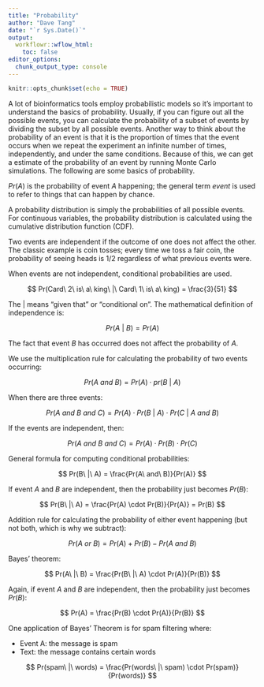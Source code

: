 ```yaml
---
title: "Probability"
author: "Dave Tang"
date: "`r Sys.Date()`"
output:
  workflowr::wflow_html:
    toc: false
editor_options:
  chunk_output_type: console
---
```


```r
knitr::opts_chunk$set(echo = TRUE)
```

A lot of bioinformatics tools employ probabilistic models so it's important to understand the basics of probability. Usually, if you can figure out all the possible events, you can calculate the probability of a subset of events by dividing the subset by all possible events. Another way to think about the probability of an event is that it is the proportion of times that the event occurs when we repeat the experiment an infinite number of times, independently, and under the same conditions. Because of this, we can get a estimate of the probability of an event by running Monte Carlo simulations. The following are some basics of probability.

$Pr(A)$ is the probability of event $A$ happening; the general term _event_ is used to refer to things that can happen by chance.

A probability distribution is simply the probabilities of all possible events. For continuous variables, the probability distribution is calculated using the cumulative distribution function (CDF).

Two events are independent if the outcome of one does not affect the other. The classic example is coin tosses; every time we toss a fair coin, the probability of seeing heads is 1/2 regardless of what previous events were.

When events are not independent, conditional probabilities are used.

$$ Pr(Card\ 2\ is\ a\ king\ |\ Card\ 1\ is\ a\ king) = \frac{3}{51} $$

The $|$ means "given that" or "conditional on". The mathematical definition of independence is:

$$ Pr(A\ |\ B) = Pr(A) $$

The fact that event $B$ has occurred does not affect the probability of $A$.

We use the multiplication rule for calculating the probability of two events occurring:

$$ Pr(A\ and\ B) = Pr(A) \cdot pr(B\ |\ A) $$

When there are three events:

$$ Pr(A\ and\ B\ and\ C) = Pr(A) \cdot Pr(B\ |\ A) \cdot Pr(C\ |\ A\ and\ B) $$

If the events are independent, then:

$$ Pr(A\ and\ B\ and\ C) = Pr(A) \cdot Pr(B) \cdot Pr(C) $$

General formula for computing conditional probabilities:

$$ Pr(B\ |\ A) = \frac{Pr(A\ and\ B)}{Pr(A)} $$

If event $A$ and $B$ are independent, then the probability just becomes $Pr(B)$:

$$ Pr(B\ |\ A) = \frac{Pr(A) \cdot Pr(B)}{Pr(A)} = Pr(B) $$

Addition rule for calculating the probability of either event happening (but not both, which is why we subtract):

$$ Pr(A\ or\ B) = Pr(A) + Pr(B) - Pr(A\ and\ B) $$

Bayes' theorem:

$$ Pr(A\ |\ B) = \frac{Pr(B\ |\ A) \cdot Pr(A)}{Pr(B)} $$

Again, if event $A$ and $B$ are independent, then the probability just becomes $Pr(B)$:

$$ Pr(A) = \frac{Pr(B) \cdot Pr(A)}{Pr(B)} $$

One application of Bayes' Theorem is for spam filtering where:

* Event A: the message is spam
* Text: the message contains certain words

$$ Pr(spam\ |\ words) = \frac{Pr(words\ |\ spam) \cdot Pr(spam)}{Pr(words)} $$

